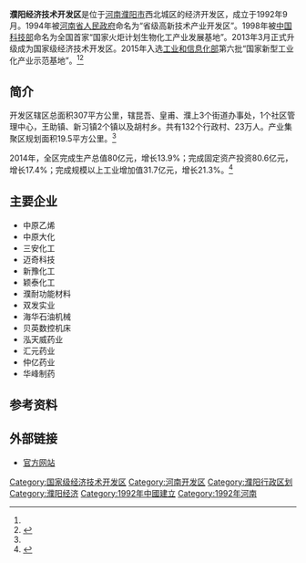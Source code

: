 '''濮阳经济技术开发区'''是位于[[河南|河南]][[濮阳市|濮阳市]]西北城区的经济开发区，成立于1992年9月。1994年被[[河南省人民政府|河南省人民政府]]命名为“省级高新技术产业开发区”。1998年被[[中国科技部|中国科技部]]命名为全国首家“国家火炬计划生物化工产业发展基地”。2013年3月正式升级成为国家级经济技术开发区。2015年入选[[工业和信息化部|工业和信息化部]]第六批“国家新型工业化产业示范基地”。<ref name="介绍"/><ref >{{cite web |url=http://hn.ifeng.com/zixun/yaowen/detail_2015_02/08/3538286_0.shtml |language= |title=濮阳经技开发区入选第六批国家新型工业化产业示范基地 |publisher=河南日报 |date=2015年2月8日 |accessdate= |archive-date=2015年7月8日 |archive-url=https://web.archive.org/web/20150708212219/http://hn.ifeng.com/zixun/yaowen/detail_2015_02/08/3538286_0.shtml |dead-url=no }}</ref>

== 简介 ==
开发区辖区总面积307平方公里，辖昆吾、皇甫、濮上3个街道办事处，1个社区管理中心，王助镇、新习镇2个镇以及胡村乡。共有132个行政村、23万人。产业集聚区规划面积19.5平方公里。<ref name="介绍"/>

2014年，全区完成生产总值80亿元，增长13.9%；完成固定资产投资80.6亿元，增长17.4%；完成规模以上工业增加值31.7亿元，增长21.3%。<ref name="介绍">{{cite web |url=http://www.pygxq.com/lm.asp?id=2 |language= |title=国家濮阳经济技术开发区 |publisher=濮阳经济技术开发区 |date= |accessdate=2015-07-08 |archive-date=2015-04-20 |archive-url=https://web.archive.org/web/20150420053346/http://www.pygxq.com/lm.asp?id=2 |dead-url=yes }}</ref>

== 主要企业 ==
*中原乙烯
*中原大化
*三安化工
*迈奇科技
*新豫化工
*颖泰化工
*濮耐功能材料
*双发实业
*海华石油机械
*贝英数控机床
*泓天威药业
*汇元药业
*仲亿药业
*华峰制药

== 参考资料 ==
{{reflist}}

== 外部链接 ==
*[http://www.pygxq.com/ 官方网站] {{Wayback|url=http://www.pygxq.com/ |date=20150318013508 }}

{{濮阳市行政区划}}
{{国家级经济技术开发区}}

[[Category:国家级经济技术开发区|Category:国家级经济技术开发区]]
[[Category:河南开发区|Category:河南开发区]]
[[Category:濮阳行政区划|Category:濮阳行政区划]]
[[Category:濮阳经济|Category:濮阳经济]]
[[Category:1992年中國建立|Category:1992年中國建立]]
[[Category:1992年河南|Category:1992年河南]]
